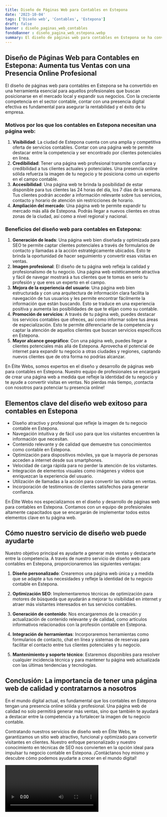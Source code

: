 ```yaml
---
title: Diseño de Páginas Web para Contables en Estepona
date: '2023-10-04'
tags: ['Diseño web', 'Contables', 'Estepona']
draft: false
banner : diseño_paginas_web_contables
fondoBanner : diseño_pagina_web_estepona.webp
summary: El diseño de páginas web para contables en Estepona se ha convertido en una herramienta esencial para aquellos profesionales que buscan posicionarse en el mercado local y expandir sus negocios. Con la creciente competencia en el sector contable, contar con una presencia digital efectiva es fundamental para asegurar la rentabilidad y el éxito de tu empresa.
---
```


## Diseño de Páginas Web para Contables en Estepona: Aumenta tus Ventas con una Presencia Online Profesional

El diseño de páginas web para contables en Estepona se ha convertido en una herramienta esencial para aquellos profesionales que buscan posicionarse en el mercado local y expandir sus negocios. Con la creciente competencia en el sector contable, contar con una presencia digital efectiva es fundamental para asegurar la rentabilidad y el éxito de tu empresa.

### Motivos por los que los contables en Estepona necesitan una página web:

1. **Visibilidad**: La ciudad de Estepona cuenta con una amplia y competitiva oferta de servicios contables. Contar con una página web te permite destacar entre la competencia y ser encontrado por clientes potenciales en línea.
2. **Credibilidad**: Tener una página web profesional transmite confianza y credibilidad a tus clientes actuales y potenciales. Una presencia online sólida refuerza la imagen de tu negocio y te posiciona como un experto en el campo contable.
3. **Accesibilidad**: Una página web te brinda la posibilidad de estar disponible para tus clientes las 24 horas del día, los 7 días de la semana. Tus clientes podrán acceder a información relevante sobre tus servicios, contacto y horario de atención sin restricciones de horario.
4. **Ampliación del mercado**: Una página web te permite expandir tu mercado más allá de Estepona. Podrás llegar a nuevos clientes en otras zonas de la ciudad, así como a nivel regional y nacional.

### Beneficios del diseño web para contables en Estepona:

1. **Generación de leads**: Una página web bien diseñada y optimizada para SEO te permite captar clientes potenciales a través de formularios de contacto y llamadas a la acción estratégicamente ubicados. Esto te brinda la oportunidad de hacer seguimiento y convertir esas visitas en ventas.
2. **Imagen profesional**: El diseño de tu página web refleja la calidad y profesionalismo de tu negocio. Una página web estéticamente atractiva y fácil de navegar mostrará a tus clientes que te tomas en serio tu profesión y que eres un experto en el campo.
3. **Mejora de la experiencia del usuario**: Una página web bien estructurada y con una arquitectura de información clara facilita la navegación de tus usuarios y les permite encontrar fácilmente la información que están buscando. Esto se traduce en una experiencia positiva y aumenta las posibilidades de que te elijan como su contable.
4. **Promoción de servicios**: A través de tu página web, puedes destacar los servicios contables que ofreces, así como informar sobre tus áreas de especialización. Esto te permite diferenciarte de la competencia y captar la atención de aquellos clientes que buscan servicios específicos en Estepona.
5. **Mayor alcance geográfico**: Con una página web, puedes llegar a clientes potenciales más allá de Estepona. Aprovecha el potencial de internet para expandir tu negocio a otras ciudades y regiones, captando nuevos clientes que de otra forma no podrías alcanzar.

En Élite Webs, somos expertos en el diseño y desarrollo de páginas web para contables en Estepona. Nuestro equipo de profesionales se encargará de crear una página web a medida que refleje la identidad de tu negocio y te ayude a convertir visitas en ventas. No pierdas más tiempo, ¡contacta con nosotros para potenciar tu presencia online!

<GifSeo />

<Cta />

## Elementos clave del diseño web exitoso para contables en Estepona

- Diseño atractivo y profesional que refleje la imagen de tu negocio contable en Estepona.
- Navegación intuitiva y de fácil uso para que los visitantes encuentren la información que necesitan.
- Contenido relevante y de calidad que demuestre tus conocimientos como contable en Estepona.
- Optimización para dispositivos móviles, ya que la mayoría de personas acceden a internet desde sus smartphones.
- Velocidad de carga rápida para no perder la atención de los visitantes.
- Integración de elementos visuales como imágenes y videos que enriquezcan la experiencia del usuario.
- Utilización de llamadas a la acción para convertir las visitas en ventas.
- Incorporación de testimonios de clientes satisfechos para generar confianza.

En Élite Webs nos especializamos en el diseño y desarrollo de páginas web para contables en Estepona. Contamos con un equipo de profesionales altamente capacitados que se encargarán de implementar todos estos elementos clave en tu página web.

## Cómo nuestro servicio de diseño web puede ayudarte

Nuestro objetivo principal es ayudarte a generar más ventas y destacarte entre la competencia. A través de nuestro servicio de diseño web para contables en Estepona, proporcionaremos las siguientes ventajas:

1. **Diseño personalizado**: Crearemos una página web única y a medida que se adapte a tus necesidades y refleje la identidad de tu negocio contable en Estepona.

2. **Optimización SEO**: Implementaremos técnicas de optimización para motores de búsqueda que ayudarán a mejorar tu visibilidad en internet y atraer más visitantes interesados en tus servicios contables.

3. **Generación de contenido**: Nos encargaremos de la creación y actualización de contenido relevante y de calidad, como artículos informativos relacionados con la profesión contable en Estepona.

4. **Integración de herramientas**: Incorporaremos herramientas como formularios de contacto, chat en línea y sistemas de reservas para facilitar el contacto entre tus clientes potenciales y tu negocio.

5. **Mantenimiento y soporte técnico**: Estaremos disponibles para resolver cualquier incidencia técnica y para mantener tu página web actualizada con las últimas tendencias y tecnologías.

## Conclusión: La importancia de tener una página web de calidad y contratarnos a nosotros

En el mundo digital actual, es fundamental que los contables en Estepona tengan una presencia online sólida y profesional. Una página web de calidad no solo permitirá generar más ventas, sino que también te ayudará a destacar entre la competencia y a fortalecer la imagen de tu negocio contable.

Contratando nuestros servicios de diseño web en Élite Webs, te garantizamos un sitio web atractivo, funcional y optimizado para convertir visitantes en clientes. Nuestro enfoque personalizado y nuestro conocimiento en técnicas de SEO nos convierten en la opción ideal para impulsar tu negocio contable en Estepona. ¡Contáctanos hoy mismo y descubre cómo podemos ayudarte a crecer en el mundo digital!

<Video />

<CtaBot job='Contables' city='Estepona'/>

<Gmaps query='Estepona+españa+maps' />
